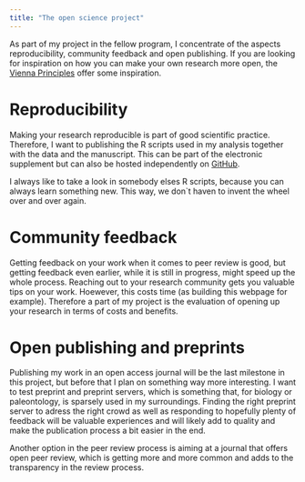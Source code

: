 ```yaml
---
title: "The open science project"
---
```


As part of my project in the fellow program, I concentrate of the aspects reproducibility, community feedback and open publishing. If you are looking for inspiration on how you can make your own research more open, the [Vienna Principles](http://viennaprinciples.org/) offer some inspiration.

# Reproducibility
Making your research reproducible is part of good scientific practice. Therefore, I want to publishing the R scripts used in my analysis together with the data and the manuscript. This can be part of the electronic supplement but can also be hosted independently on [GitHub](https://github.com/).

I always like to take a look in somebody elses R scripts, because you can always learn something new. This way, we don`t haven to invent the wheel over and over again.


# Community feedback
Getting feedback on your work when it comes to peer review is good, but getting feedback even earlier, while it is still in progress, might speed up the whole process. Reaching out to your research community gets you valuable tips on your work. Hoewever, this costs time (as building this webpage for example). Therefore a part of my project is the evaluation of opening up your research in terms of costs and benefits.


# Open publishing and preprints
Publishing my work in an open access journal will be the last milestone in this project, but before that I plan on something way more interesting. I want to test preprint and preprint servers, which is something that, for biology or paleontology, is sparsely used in my surroundings. Finding the right preprint server to adress the right crowd as well as responding to hopefully plenty of feedback will be valuable experiences and will likely add to quality and make the publication process a bit easier in the end. 

Another option in the peer review process is aiming at a journal that offers open peer review, which is getting more and more common and adds to the transparency in the review process.



